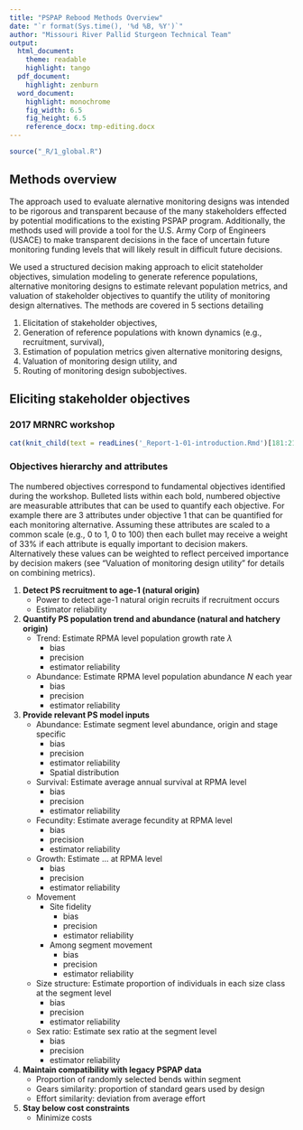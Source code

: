 ```yaml
---
title: "PSPAP Rebood Methods Overview"
date: "`r format(Sys.time(), '%d %B, %Y')`"
author: "Missouri River Pallid Sturgeon Technical Team"
output:  
  html_document:
    theme: readable
    highlight: tango
  pdf_document:
    highlight: zenburn 
  word_document:
    highlight: monochrome
    fig_width: 6.5  
    fig_height: 6.5 
    reference_docx: tmp-editing.docx
---
```


<!--
rmarkdown::render("methods-overview.Rmd",
    output_format="word_document")# build page
-->

```r
source("_R/1_global.R")
```

## Methods overview

The approach used to evaluate alernative monitoring designs was intended 
to be rigorous and transparent because of the many stakeholders effected 
by potential modifications to the existing PSPAP program. Additionally,
the methods used will provide a tool for the U.S. Army Corp of Engineers 
(USACE) to make transparent decisions in the face of uncertain future 
monitoring funding levels that will likely result in difficult future 
decisions.  

We used a structured decision making approach to elicit stateholder 
objectives, simulation modeling to generate reference populations, 
alternative monitoring designs to estimate relevant population metrics, 
and valuation of stakeholder objectives to quantify the utility of 
monitoring design alternatives. The methods are covered in 5 sections 
detailing 

1. Elicitation of stakeholder objectives,
2. Generation of reference populations with known dynamics (e.g., 
recruitment, survival), 
3. Estimation of population metrics given alternative monitoring designs,
4. Valuation of monitoring design utility, and
5. Routing of monitoring design subobjectives.

<!--NEED TO LINK TO BDN DESCRIPTION ABOVE OR ALTER INTRO...NOT MENTIONED HERE, BUT MENTIONED IN INTRO OR ALTER INTRO-->

## Eliciting stakeholder objectives
### 2017 MRNRC workshop
```r
cat(knit_child(text = readLines('_Report-1-01-introduction.Rmd')[181:215], quiet=TRUE), sep = '\n')
```

<!--TALK ABOUT UPDATE WEBINARS AND JANUARY MEETING AND PRUNING OVERALL OBJECTIVES...ANCILLARY OBJECTIVES DISCUSSIONS HERE???
### PSPAP update at 2017 Fall Science Meeting -- is this something we should include?
### PSPAP January 2018 Update
-->

### Objectives hierarchy and attributes

The numbered objectives correspond to fundamental objectives identified 
during the workshop. Bulleted lists within each bold, numbered objective 
are measurable attributes that can be used to quantify each objective. 
For example there are 3 attributes under objective 1 that can be 
quantified for each monitoring alternative. Assuming these attributes 
are scaled to a common scale (e.g., 0 to 1, 0 to 100) then each bullet 
may receive a weight of 33% if each attribute is equally important to 
decision makers. Alternatively these values can be weighted to reflect 
perceived importance by decision makers (see "Valuation of monitoring 
design utility" for details on combining metrics). 

<!--Add description of square bullets-->

1. **Detect PS recruitment to age-1 (natural origin)**
    * Power to detect age-1 natural origin recruits if recruitment occurs
    * Estimator reliability
2. **Quantify PS population trend and abundance (natural and hatchery origin)**
    * Trend: Estimate RPMA level population growth rate $\lambda$ <!--TW: At some point, we will need to specify a time period over which this will be measured.  It will affect the design. -->
        * bias
        * precision
        * estimator reliability
    * Abundance: Estimate RPMA level population abundance $N$ each year
        * bias
        * precision
        * estimator reliability
3. **Provide relevant PS model inputs**
    * Abundance:  Estimate segment level abundance, origin and stage specific 
        * bias
        * precision
        * estimator reliability
        * Spatial distribution <!--within segment? to what level? (bend, finer scale?)  Seems like this would just be a second parameter estimate with its own bias, precision, and reliability.-->
    * Survival: Estimate average annual survival at RPMA level
        * bias
        * precision
        * estimator reliability
    * Fecundity: Estimate average fecundity at RPMA level
        * bias
        * precision
        * estimator reliability
    * Growth:  Estimate ... at RPMA level  <!--Do we just have one estimate here, or do we need to estimate  k and Linf? or mean and sd of a bivariate normal?-->
        * bias 
        * precision
        * estimator reliability
    * Movement
        * Site fidelity
            * bias 
            * precision
            * estimator reliability
        * Among segment movement
            * bias 
            * precision
            * estimator reliability
    * Size structure:  Estimate proportion of individuals in each size class at the segment level
        * bias 
        * precision
        * estimator reliability
    * Sex ratio:  Estimate sex ratio at the segment level
        * bias
        * precision
        * estimator reliability
4. **Maintain compatibility with legacy PSPAP data** <!-- TW: If this adds to the cost, then the benefit will need to be explained.  Need to indicate (at some point) why this is helpful.  -->
    * Proportion of randomly selected bends within segment
    * Gears similarity: proportion of standard gears used by design
    * Effort similarity: deviation from average effort <!--What is the  reason behind this bullet?  CPUE can be calculated for any non-zero level of effort... Is it because N and CPUE are not really a linear relationship and straying too far from the normal effort level can cause issues with CPUE comparisions?-->
5. **Stay below cost constraints**
    * Minimize costs
    
  

  